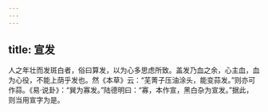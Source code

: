 ```yaml
---
---
---
```

title: 宣发
---




人之年壮而发斑白者，俗曰算发，以为心多思虑所致。盖发乃血之余，心主血，血为心役，不能上荫乎发也。然《本草》云：“芜菁子压油涂头，能变蒜发。”则亦可作蒜。《易·说卦》：“巽为寡发。”陆德明曰：“寡，本作宣，黑白杂为宣发。”据此，则当用宣字为是。